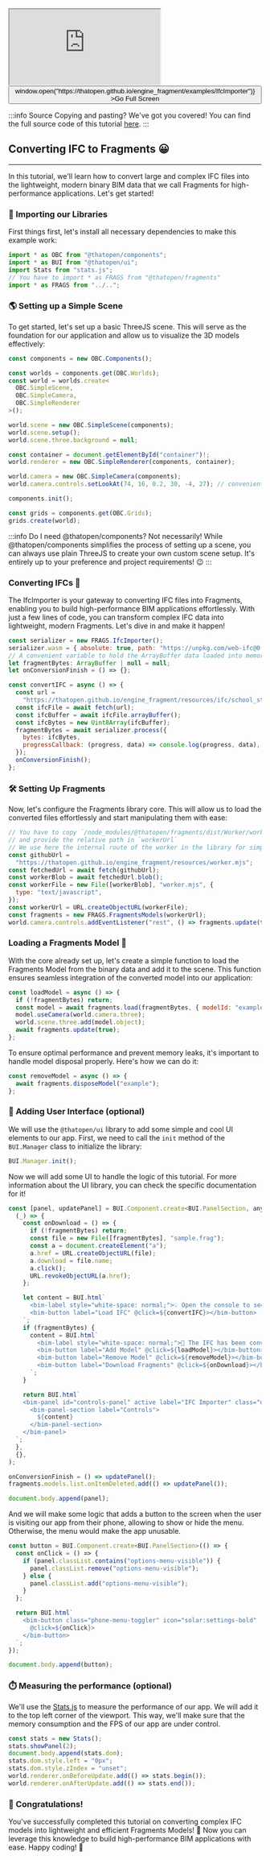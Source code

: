 <div style={{position: "relative"}}><iframe src="https://thatopen.github.io/engine_fragment/examples/IfcImporter"></iframe><button class="full-screen-btn" onClick={() => window.open("https://thatopen.github.io/engine_fragment/examples/IfcImporter")} >Go Full Screen</button></div>

:::info Source
Copying and pasting? We've got you covered! You can find the full source code of this tutorial [here](https://github.com/ThatOpen/engine_fragment/blob/main/packages/fragments/src/Importers/IfcImporter/example.ts).
:::

## Converting IFC to Fragments 😀
---
In this tutorial, we'll learn how to convert large and complex IFC files into the lightweight, modern binary BIM data that we call Fragments for high-performance applications. Let's get started!
### 🖖 Importing our Libraries
First things first, let's install all necessary dependencies to make this example work:

```js
import * as OBC from "@thatopen/components";
import * as BUI from "@thatopen/ui";
import Stats from "stats.js";
// You have to import * as FRAGS from "@thatopen/fragments"
import * as FRAGS from "../..";
```
### 🌎 Setting up a Simple Scene
To get started, let's set up a basic ThreeJS scene. This will serve as the foundation for our application and allow us to visualize the 3D models effectively:

```js
const components = new OBC.Components();

const worlds = components.get(OBC.Worlds);
const world = worlds.create<
  OBC.SimpleScene,
  OBC.SimpleCamera,
  OBC.SimpleRenderer
>();

world.scene = new OBC.SimpleScene(components);
world.scene.setup();
world.scene.three.background = null;

const container = document.getElementById("container")!;
world.renderer = new OBC.SimpleRenderer(components, container);

world.camera = new OBC.SimpleCamera(components);
world.camera.controls.setLookAt(74, 16, 0.2, 30, -4, 27); // convenient position for the model we will load

components.init();

const grids = components.get(OBC.Grids);
grids.create(world);
```
:::info Do I need @thatopen/components?
Not necessarily! While @thatopen/components simplifies the process of setting up a scene, you can always use plain ThreeJS to create your own custom scene setup. It's entirely up to your preference and project requirements! 😉
:::
### Converting IFCs 🚀
The IfcImporter is your gateway to converting IFC files into Fragments, enabling you to build high-performance BIM applications effortlessly. With just a few lines of code, you can transform complex IFC data into lightweight, modern Fragments. Let's dive in and make it happen!

```js
const serializer = new FRAGS.IfcImporter();
serializer.wasm = { absolute: true, path: "https://unpkg.com/web-ifc@0.0.70/" };
// A convenient variable to hold the ArrayBuffer data loaded into memory
let fragmentBytes: ArrayBuffer | null = null;
let onConversionFinish = () => {};

const convertIFC = async () => {
  const url =
    "https://thatopen.github.io/engine_fragment/resources/ifc/school_str.ifc";
  const ifcFile = await fetch(url);
  const ifcBuffer = await ifcFile.arrayBuffer();
  const ifcBytes = new Uint8Array(ifcBuffer);
  fragmentBytes = await serializer.process({
    bytes: ifcBytes,
    progressCallback: (progress, data) => console.log(progress, data),
  });
  onConversionFinish();
};
```
### 🛠️ Setting Up Fragments
Now, let's configure the Fragments library core. This will allow us to load the converted files effortlessly and start manipulating them with ease:

```js
// You have to copy `/node_modules/@thatopen/fragments/dist/Worker/worker.mjs` to your project directory
// and provide the relative path in `workerUrl`
// We use here the internal route of the worker in the library for simplicity purposes
const githubUrl =
  "https://thatopen.github.io/engine_fragment/resources/worker.mjs";
const fetchedUrl = await fetch(githubUrl);
const workerBlob = await fetchedUrl.blob();
const workerFile = new File([workerBlob], "worker.mjs", {
  type: "text/javascript",
});
const workerUrl = URL.createObjectURL(workerFile);
const fragments = new FRAGS.FragmentsModels(workerUrl);
world.camera.controls.addEventListener("rest", () => fragments.update(true));
```
### Loading a Fragments Model 🚧
With the core already set up, let's create a simple function to load the Fragments Model from the binary data and add it to the scene. This function ensures seamless integration of the converted model into our application:

```js
const loadModel = async () => {
  if (!fragmentBytes) return;
  const model = await fragments.load(fragmentBytes, { modelId: "example" });
  model.useCamera(world.camera.three);
  world.scene.three.add(model.object);
  await fragments.update(true);
};
```
To ensure optimal performance and prevent memory leaks, it's important to handle model disposal properly. Here's how we can do it:

```js
const removeModel = async () => {
  await fragments.disposeModel("example");
};
```
### 🧩 Adding User Interface (optional)
We will use the `@thatopen/ui` library to add some simple and cool UI elements to our app. First, we need to call the `init` method of the `BUI.Manager` class to initialize the library:

```js
BUI.Manager.init();
```
Now we will add some UI to handle the logic of this tutorial. For more information about the UI library, you can check the specific documentation for it!

```js
const [panel, updatePanel] = BUI.Component.create<BUI.PanelSection, any>(
  (_) => {
    const onDownload = () => {
      if (!fragmentBytes) return;
      const file = new File([fragmentBytes], "sample.frag");
      const a = document.createElement("a");
      a.href = URL.createObjectURL(file);
      a.download = file.name;
      a.click();
      URL.revokeObjectURL(a.href);
    };

    let content = BUI.html`
      <bim-label style="white-space: normal;">💡 Open the console to see more information</bim-label>
      <bim-button label="Load IFC" @click=${convertIFC}></bim-button>
    `;
    if (fragmentBytes) {
      content = BUI.html`
        <bim-label style="white-space: normal;">🚀 The IFC has been converted to Fragments binary data. Add the model to the scene!</bim-label>
        <bim-button label="Add Model" @click=${loadModel}></bim-button>
        <bim-button label="Remove Model" @click=${removeModel}></bim-button>
        <bim-button label="Download Fragments" @click=${onDownload}></bim-button>
      `;
    }

    return BUI.html`
    <bim-panel id="controls-panel" active label="IFC Importer" class="options-menu">
      <bim-panel-section label="Controls">
        ${content}
      </bim-panel-section>
    </bim-panel>
  `;
  },
  {},
);

onConversionFinish = () => updatePanel();
fragments.models.list.onItemDeleted.add(() => updatePanel());

document.body.append(panel);
```
And we will make some logic that adds a button to the screen when the user is visiting our app from their phone, allowing to show or hide the menu. Otherwise, the menu would make the app unusable.

```js
const button = BUI.Component.create<BUI.PanelSection>(() => {
  const onClick = () => {
    if (panel.classList.contains("options-menu-visible")) {
      panel.classList.remove("options-menu-visible");
    } else {
      panel.classList.add("options-menu-visible");
    }
  };

  return BUI.html`
    <bim-button class="phone-menu-toggler" icon="solar:settings-bold"
      @click=${onClick}>
    </bim-button>
  `;
});

document.body.append(button);
```
### ⏱️ Measuring the performance (optional)
We'll use the [Stats.js](https://github.com/mrdoob/stats.js) to measure the performance of our app. We will add it to the top left corner of the viewport. This way, we'll make sure that the memory consumption and the FPS of our app are under control.

```js
const stats = new Stats();
stats.showPanel(2);
document.body.append(stats.dom);
stats.dom.style.left = "0px";
stats.dom.style.zIndex = "unset";
world.renderer.onBeforeUpdate.add(() => stats.begin());
world.renderer.onAfterUpdate.add(() => stats.end());
```
### 🎉 Congratulations!
You've successfully completed this tutorial on converting complex IFC models into lightweight and efficient Fragments Models! 🚀
Now you can leverage this knowledge to build high-performance BIM applications with ease. Happy coding! 🎊

